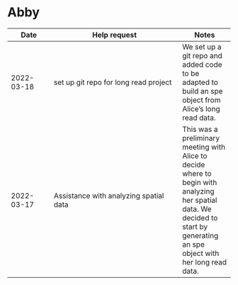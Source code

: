 # Abby

| Date | Help request | Notes |
| ---- | ------------ | ----- |
| 2022-03-18 | set up git repo for long read project | We set up a git repo and added code to be adapted to build an spe object from Alice's long read data. |
| 2022-03-17 | Assistance with analyzing spatial data | This was a preliminary meeting with Alice to decide where to begin with analyzing her spatial data. We decided to start by generating an spe object with her long read data. |

